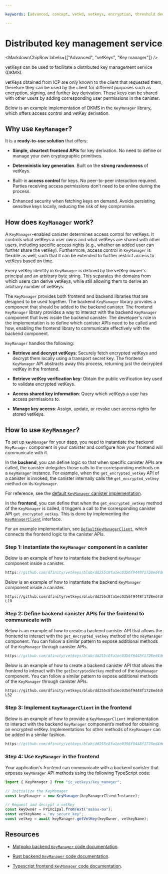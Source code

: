 ```yaml
---

keywords: [advanced, concept, vetkd, vetkeys, encryption, threshold decryption, encrypted threshold key derivation, key manager, dkms, distributed key management service]

---
```



# Distributed key management service

<MarkdownChipRow labels={["Advanced", "vetKeys", "Key manager"]} />

vetKeys can be used to facilitate a distributed key management service (DKMS).

vetKeys obtained from ICP are only known to the client that requested them, therefore they can be used by the client for different purposes such as encryption, signing, and further key derivation.
These keys can be shared with other users by adding corresponding user permissions in the canister.

Below is an example implementation of DKMS in the `KeyManager` library, which offers access control and vetKey derivation.

## Why use `KeyManager`?

It is a **ready-to-use solution** that offers:

- **Simple, cleartext frontend APIs** for key derivation. No need to define or manage your own cryptographic primitives.

- **Deterministic key generation**. Built on the **strong randomness** of vetKeys.

- Built-in **access control** for keys. No peer-to-peer interaction required. Parties receiving access permissions don’t need to be online during the process. 

- Enhanced security when fetching keys on demand. Avoids persisting sensitive keys locally, reducing the risk of key compromise.

## How does `KeyManager` work?

A `KeyManager`-enabled canister determines access control for vetKeys. It controls what vetKeys a user owns and what vetKeys are shared with other users, including specific access rights (e.g., whether an added user can further share the vetKey). Furthermore, access control in `KeyManager` is flexible as well, such that it can be extended to further restrict access to vetKeys based on time.

Every vetKey identity in `KeyManager` is defined by the vetKey owner's principal and an arbitrary byte string. This separates the domains from which users can derive vetKeys, while still allowing them to derive an arbitrary number of vetKeys.

The `KeyManager` provides both frontend and backend libraries that are designed to be used together.
The backend `KeyManager` library provides a component that should be added to the backend canister.
The frontend `KeyManager` library provides a way to interact with the backend `KeyManager` component that lives inside the backend canister.
The developer's role in the implementation is to define which canister APIs need to be called and how, enabling the frontend library to communicate effectively with the backend component.

`KeyManager` handles the following:

- **Retrieve and decrypt vetKeys**: Securely fetch encrypted vetKeys and decrypt them locally using a transport secret key. The frontend `KeyManager` API abstracts away this process, returning just the decrypted vetKey in the frontend.

- **Retrieve vetKey verification key**: Obtain the public verification key used to validate encrypted vetKeys.

- **Access shared key information**: Query which vetKeys a user has access permissions to.

- **Manage key access**: Assign, update, or revoke user access rights for stored vetKeys.

## How to use `KeyManager`?

To set up `KeyManager` for your dapp, you need to instantiate the backend `KeyManager` component in your canister and configure how your frontend will communicate with it.

In the **backend**, you can define logic so that when specific canister APIs are called, the canister delegates those calls to the corresponding methods on a `KeyManager` instance. For example, when the `get_encrypted_vetkey` API of a canister is invoked, the canister internally calls the `get_encrypted_vetkey` method on its `KeyManager`.

For reference, see the [default `KeyManager` canister implementation](https://github.com/dfinity/vetkeys/blob/dd255c8fa1ec0356f9448f1728ed4d6a5b736308/backend/rs/canisters/ic_vetkeys_manager_canister/src/lib.rs).

In the **frontend**, you can define that when the `get_encrypted_vetkey` method of the `KeyManager` is called, it triggers a call to the corresponding canister API `get_encrypted_vetkey`. This is done by implementing the [`KeyManagerClient`](https://dfinity.github.io/vetkeys/interfaces/_dfinity_vetkeys_key_manager.KeyManagerClient.html) interface.

For an example implementation, see [`DefaultKeyManagerClient`](https://github.com/dfinity/vetkeys/blob/dd255c8fa1ec0356f9448f1728ed4d6a5b736308/frontend/ic_vetkeys/src/key_manager/key_manager_canister.ts), which connects the frontend logic to the canister APIs.

### Step 1: Instantiate the `KeyManager` component in a canister

<AdornedTabs groupId="languages">

<TabItem value="rs" label="Rust" default>

Below is an example of how to instantiate the backend `KeyManager` component inside a canister.

```rust no-repl reference
https://github.com/dfinity/vetkeys/blob/dd255c8fa1ec0356f9448f1728ed4d6a5b736308/backend/rs/canisters/ic_vetkeys_manager_canister/src/lib.rs#L1-L36
```

</TabItem>

<TabItem value="motoko" label="Motoko">

Below is an example of how to instantiate the backend `KeyManager` component inside a canister.

```motoko no-repl reference
https://github.com/dfinity/vetkeys/blob/dd255c8fa1ec0356f9448f1728ed4d6a5b736308/backend/mo/canisters/ic_vetkeys_manager_canister/src/Main.mo#L1-L10
```

</TabItem>
</AdornedTabs>

### Step 2: Define backend canister APIs for the frontend to communicate with

<AdornedTabs groupId="languages">

<TabItem value="rs" label="Rust" default>

Below is an example of how to create a backend canister API that allows the frontend to interact with the `get_encrypted_vetkey` method of the `KeyManager` component. You can follow a similar pattern to expose additional methods of the `KeyManager` through canister APIs.

```rust no-repl reference
https://github.com/dfinity/vetkeys/blob/dd255c8fa1ec0356f9448f1728ed4d6a5b736308/backend/rs/canisters/ic_vetkeys_manager_canister/src/lib.rs#L71-L88
```

</TabItem>

<TabItem value="motoko" label="Motoko">

Below is an example of how to create a backend canister API that allows the frontend to interact with the `getEncryptedVetkey` method of the `KeyManager` component. You can follow a similar pattern to expose additional methods of the `KeyManager` through canister APIs.

```motoko no-repl reference
https://github.com/dfinity/vetkeys/blob/dd255c8fa1ec0356f9448f1728ed4d6a5b736308/backend/mo/canisters/ic_vetkeys_manager_canister/src/Main.mo#L42-L52
```

</TabItem>
</AdornedTabs>

### Step 3: Implement `KeyManagerClient` in the frontend

<AdornedTabs groupId="languages">

<TabItem value="ts" label="Typescript" default>

Below is an example of how to provide a `KeyManagerClient` implementation to interact with the backend `KeyManager` component’s method for obtaining an encrypted vetKey. Implementations for other methods of `KeyManager` can be added in a similar fashion.

```ts no-repl reference
https://github.com/dfinity/vetkeys/blob/dd255c8fa1ec0356f9448f1728ed4d6a5b736308/frontend/ic_vetkeys/src/key_manager/key_manager_canister.ts#L50-L60
```

</TabItem>
</AdornedTabs>

### Step 4: Use `KeyManager` in the frontend

Your application's frontend can communicate with a backend canister that exposes `KeyManager` API methods using the following TypeScript code:

<AdornedTabs groupId="languages">
<TabItem value="ts" label="Typescript" default>

```ts
import { KeyManager } from "ic_vetkeys/key_manager";

// Initialize the KeyManager
const keyManager = new KeyManager(keyManagerClientInstance);

// Request and decrypt a vetKey
const keyOwner = Principal.fromText("aaaaa-aa");
const vetkeyName = "my_secure_key";
const vetkey = await keyManager.getVetKey(keyOwner, vetkeyName);
```

</TabItem>
</AdornedTabs>

## Resources

- [Motpoko backend `KeyManager` code documentation](https://mops.one/ic-vetkeys/docs/key_manager/KeyManager).

- [Rust backend `KeyManager` code documentation](https://docs.rs/ic-vetkeys/latest/ic_vetkeys/key_manager/struct.KeyManager.html).

- [Typescript frontend `KeyManager` code documentation](https://dfinity.github.io/vetkeys/classes/_dfinity_vetkeys_key_manager.KeyManager.html).
